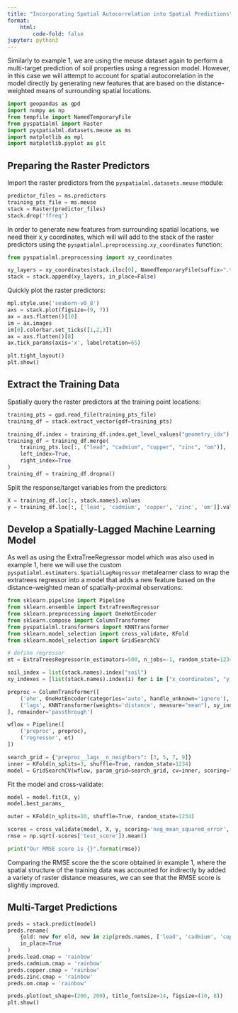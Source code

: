 ```yaml
---
title: "Incorporating Spatial Autocorrelation into Spatial Predictions"
format: 
    html:
        code-fold: false
jupyter: python3
---
```


Similarly to example 1, we are using the meuse dataset again to perform a multi-target prediction of soil properties using a regression model. However, in this case we will attempt to account for spatial autocorrelation in the model directly by generating new features that are based on the distance-weighted means of surrounding spatial locations.

```python
import geopandas as gpd
import numpy as np
from tempfile import NamedTemporaryFile
from pyspatialml import Raster
import pyspatialml.datasets.meuse as ms
import matplotlib as mpl
import matplotlib.pyplot as plt
```

## Preparing the Raster Predictors

Import the raster predictors from the `pyspatialml.datasets.meuse` module:

```python
predictor_files = ms.predictors
training_pts_file = ms.meuse
stack = Raster(predictor_files)
stack.drop('ffreq')
```

In order to generate new features from surrounding spatial locations, we need their x,y coordinates, which will will add to the stack of the raster predictors using the `pyspatialml.preprocessing.xy_coordinates` function:

```python
from pyspatialml.preprocessing import xy_coordinates

xy_layers = xy_coordinates(stack.iloc[0], NamedTemporaryFile(suffix=".tif").name)
stack = stack.append(xy_layers, in_place=False)
```

Quickly plot the raster predictors:

```python
mpl.style.use('seaborn-v0_8')
axs = stack.plot(figsize=(9, 7))
ax = axs.flatten()[10]
im = ax.images
im[0].colorbar.set_ticks([1,2,3])
ax = axs.flatten()[8]
ax.tick_params(axis='x', labelrotation=65)

plt.tight_layout()
plt.show()
```

## Extract the Training Data

Spatially query the raster predictors at the training point locations:

```python
training_pts = gpd.read_file(training_pts_file)
training_df = stack.extract_vector(gdf=training_pts)

training_df.index = training_df.index.get_level_values("geometry_idx")
training_df = training_df.merge(
    training_pts.loc[:, ("lead", "cadmium", "copper", "zinc", "om")], 
    left_index=True, 
    right_index=True
) 
training_df = training_df.dropna()
```

Split the response/target variables from the predictors:

```python
X = training_df.loc[:, stack.names].values
y = training_df.loc[:, ['lead', 'cadmium', 'copper', 'zinc', 'om']].values
```

## Develop a Spatially-Lagged Machine Learning Model

As well as using the ExtraTreeRegressor model which was also used in example 1, here we will use the custom `pyspatialml.estimators.SpatialLagRegressor` metalearner class to wrap the extratrees regressor into a model that adds a new feature based on the distance-weighted mean of spatially-proximal observations:

```python
from sklearn.pipeline import Pipeline
from sklearn.ensemble import ExtraTreesRegressor
from sklearn.preprocessing import OneHotEncoder
from sklearn.compose import ColumnTransformer
from pyspatialml.transformers import KNNTransformer
from sklearn.model_selection import cross_validate, KFold
from sklearn.model_selection import GridSearchCV

# define regressor
et = ExtraTreesRegressor(n_estimators=500, n_jobs=-1, random_state=1234)

soil_index = list(stack.names).index("soil")
xy_indexes = [list(stack.names).index(i) for i in ["x_coordinates", "y_coordinates"]]

preproc = ColumnTransformer([
    ('ohe', OneHotEncoder(categories='auto', handle_unknown='ignore'), [soil_index]),
    ('lags', KNNTransformer(weights='distance', measure="mean"), xy_indexes)
], remainder='passthrough')

wflow = Pipeline([
    ('preproc', preproc),
    ('regressor', et)
])

search_grid = {"preproc__lags__n_neighbors": [3, 5, 7, 9]}
inner = KFold(n_splits=3, shuffle=True, random_state=1234)
model = GridSearchCV(wflow, param_grid=search_grid, cv=inner, scoring="r2")
```

Fit the model and cross-validate:

```python
model = model.fit(X, y)
model.best_params_
```

```python
outer = KFold(n_splits=10, shuffle=True, random_state=1234)

scores = cross_validate(model, X, y, scoring='neg_mean_squared_error', cv=outer, n_jobs=1)
rmse = np.sqrt(-scores['test_score']).mean()

print("Our RMSE score is {}".format(rmse))
```

Comparing the RMSE score the the score obtained in example 1, where the spatial structure of the training data was accounted for indirectly by added a variety of raster distance measures, we can see that the RMSE score is slightly improved.

## Multi-Target Predictions

```python
preds = stack.predict(model)
preds.rename(
    {old: new for old, new in zip(preds.names, ['lead', 'cadmium', 'copper', 'zinc', 'om'])},
    in_place=True
)
preds.lead.cmap = 'rainbow'
preds.cadmium.cmap = 'rainbow'
preds.copper.cmap = 'rainbow'
preds.zinc.cmap = 'rainbow'
preds.om.cmap = 'rainbow'
```

```python
preds.plot(out_shape=(200, 200), title_fontsize=14, figsize=(10, 8))
plt.show()
```

